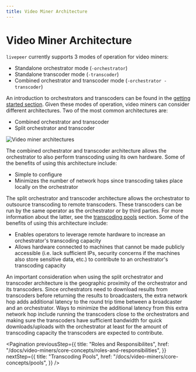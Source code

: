 ```yaml
---
title: Video Miner Architecture
---
```


# Video Miner Architecture

`livepeer` currently supports 3 modes of operation for video miners:

- Standalone orchestrator mode (`-orchestrator`)
- Standalone transcoder mode (`-transcoder`)
- Combined orchestrator and transcoder mode (`-orchestrator -transcoder`)

An introduction to orchestrators and transcoders can be found in the
[getting started section](/docs/video-miners/getting-started/overview). Given
these modes of operation, video miners can consider different architectures. Two
of the most common architectures are:

- Combined orchestrator and transcoder
- Split orchestrator and transcoder

![Video miner architectures](/docs-assets/architecture.png)

The combined orchestrator and transcoder architecture allows the orchestrator to
also perform transcoding using its own hardware. Some of the benefits of using
this architecture include:

- Simple to configure
- Minimizes the number of network hops since transcoding takes place locally on
  the orchestrator

The split orchestrator and transcoder architecture allows the orchestrator to
outsource transcoding to remote transcoders. These transcoders can be run by the
same operator as the orchestrator or by third parties. For more information
about the latter, see the
[transcoding pools](/docs/video-miners/core-concepts/pools) section. Some of the
benefits of using this architecture include:

- Enables operators to leverage remote hardware to increase an orchestrator's
  transcoding capacity
- Allows hardware connected to machines that cannot be made publicly accessible
  (i.e. lack sufficient IPs, security concerns if the machines also store
  sensitive data, etc.) to contribute to an orchestrator's transcoding capacity

An important consideration when using the split orchestrator and transcoder
architecture is the geographic proximity of the orchestrator and its
transcoders. Since orchestrators need to download results from transcoders
before returning the results to broadcasters, the extra network hop adds
additional latency to the round trip time between a broadcaster and an
orchestrator. Ways to minimize the additional latency from this extra network
hop include running the transcoders close to the orchestrators and making sure
the transcoders have sufficient bandwidth for quick downloads/uploads with the
orchestrator at least for the amount of transcoding capacity the transcoders are
expected to contribute.

<Pagination
  previousStep={{
    title: "Roles and Responsibilites",
    href: "/docs/video-miners/core-concepts/roles-and-responsibilities",
  }}
  nextStep={{
    title: "Transcoding Pools",
    href: "/docs/video-miners/core-concepts/pools",
  }}
/>
